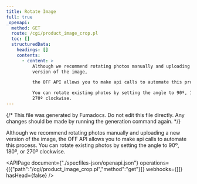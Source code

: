 ```yaml
---
title: Rotate Image
full: true
_openapi:
  method: GET
  route: /cgi/product_image_crop.pl
  toc: []
  structuredData:
    headings: []
    contents:
      - content: >
          Although we recommend rotating photos manually and uploading a new
          version of the image,

          the OFF API allows you to make api calls to automate this process.

          You can rotate existing photos by setting the angle to 90º, 180º, or
          270º clockwise.
---
```


{/* This file was generated by Fumadocs. Do not edit this file directly. Any changes should be made by running the generation command again. */}

Although we recommend rotating photos manually and uploading a new version of the image,
the OFF API allows you to make api calls to automate this process.
You can rotate existing photos by setting the angle to 90º, 180º, or 270º clockwise.


<APIPage document={"./specfiles-json/openapi.json"} operations={[{"path":"/cgi/product_image_crop.pl","method":"get"}]} webhooks={[]} hasHead={false} />